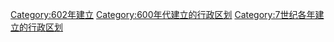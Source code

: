 [[Category:602年建立|Category:602年建立]]
[[Category:600年代建立的行政区划|Category:600年代建立的行政区划]]
[[Category:7世纪各年建立的行政区划|Category:7世纪各年建立的行政区划]]